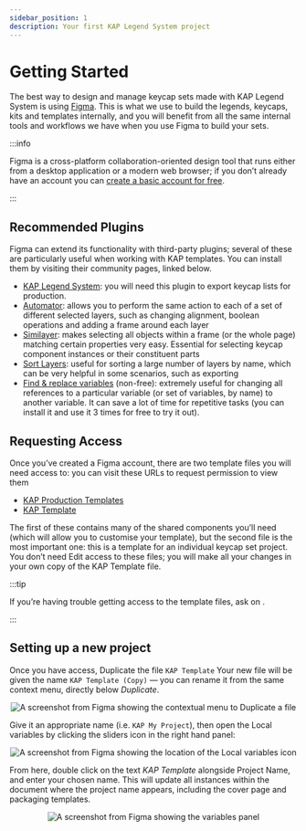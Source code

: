 ```yaml
---
sidebar_position: 1
description: Your first KAP Legend System project
---
```



# Getting Started

The best way to design and manage keycap sets made with KAP Legend System is
using [Figma][figma]. This is what we use to build the legends, keycaps, kits
and templates internally, and you will benefit from all the same internal tools
and workflows we have when you use Figma to build your sets.

:::info

Figma is a cross-platform collaboration-oriented design tool that runs either
from a desktop application or a modern web browser; if you don’t already have an
account you can [create a basic account for free][figma-signup].

:::

## Recommended Plugins

Figma can extend its functionality with third-party plugins; several of these
are particularly useful when working with KAP templates. You can install them by
visiting their community pages, linked below.

- [KAP Legend System][figma-plugin-kap-legend-system]: you will need this plugin
  to export keycap lists for production.
- [Automator][figma-plugin-automator]: allows you to perform the same action to
  each of a set of different selected layers, such as changing alignment,
  boolean operations and adding a frame around each layer
- [Similayer][figma-plugin-similayer]: makes selecting all objects within a
  frame (or the whole page) matching certain properties very easy. Essential for
  selecting keycap component instances or their constituent parts
- [Sort Layers][figma-plugin-sort-layers]: useful for sorting a large number of
  layers by name, which can be very helpful in some scenarios, such as exporting
- [Find & replace variables][figma-plugin-find-replace-variables] (non-free):
  extremely useful for changing all references to a particular variable (or set
  of variables, by name) to another variable. It can save a lot of time for
  repetitive tasks (you can install it and use it 3 times for free to try it
  out).

## Requesting Access

Once you’ve created a Figma account, there are two template files you will need
access to: you can visit these URLs to request permission to view them

- [KAP Production Templates][kap-production-templates]
- [KAP Template][kap-template]

The first of these contains many of the shared components you’ll need (which
will allow you to customise your template), but the second file is the most
important one: this is a template for an individual keycap set project. You
don’t need Edit access to these files; you will make all your changes in your
own copy of the KAP Template file.

:::tip

If you’re having trouble getting access to the template files, ask on <DiscordLink />.

:::

## Setting up a new project

Once you have access, Duplicate the file `KAP Template` Your new file will be
given the name `KAP Template (Copy)` — you can rename it from the same context
menu, directly below _Duplicate_.

<p align="center">
  <img
    src={figmaDuplicateContextMenu}
    alt="A screenshot from Figma showing the contextual menu to Duplicate a file"
    width={390}
  />
</p>

Give it an appropriate name (i.e. `KAP My Project`), then open the Local
variables by clicking the sliders icon in the right hand panel:

<p align="center">
  <img
    src={figmaVariablesIcon}
    alt="A screenshot from Figma showing the location of the Local variables icon"
    width={259}
  />
</p>

From here, double click on the text _KAP Template_ alongside Project Name, and
enter your chosen name. This will update all instances within the document where
the project name appears, including the cover page and packaging templates.

<p align="center">
  <img
    src={figmaVariablesPanelProjectName}
    alt="A screenshot from Figma showing the variables panel"
    width={642}
  />
</p>

[figma]: https://www.figma.com
[figma-signup]: https://www.figma.com/signup
[figma-plugin-automator]: https://www.figma.com/community/plugin/950514102619019349
[figma-plugin-similayer]: https://www.figma.com/community/plugin/735733267883397781
[figma-plugin-sort-layers]: https://www.figma.com/community/plugin/767379414704079825
[figma-plugin-find-replace-variables]: https://www.figma.com/community/plugin/1415619314028200863
[figma-plugin-kap-legend-system]: https://www.figma.com/community/plugin/1499524134518548380/kap-legend-system
[kap-template]: https://www.figma.com/design/d1NM2ld2x3zaM1i2uLwEp9/KAP-Template?node-id=0-1&p=f&t=7oZ9Imk88FTQhBfX-0
[kap-production-templates]: https://www.figma.com/design/bj80AAmAjshh6CV8cr5fPC/KAP-Production-Templates?node-id=0-1&p=f&t=s0yzB7fzgUOm235y-0

